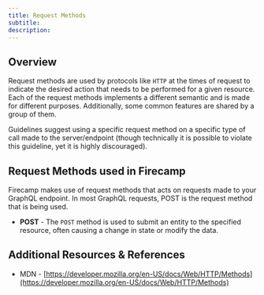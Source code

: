 ```yaml
---
title: Request Methods
subtitle:
description:
---
```


## Overview

Request methods are used by protocols like `HTTP` at the times of request to indicate the desired action that needs to be performed for a given resource. Each of the request methods implements a different semantic and is made for different purposes. Additionally, some common features are shared by a group of them.

Guidelines suggest using a specific request method on a specific type of call made to the server/endpoint (though technically it is possible to violate this guideline, yet it is highly discouraged).

## Request Methods used in Firecamp

Firecamp makes use of request methods that acts on requests made to your GraphQL endpoint. In most GraphQL requests, POST is the request method that is being used.

- **POST** - The `POST` method is used to submit an entity to the specified resource, often causing a change in state or modify the data.

## Additional Resources & References

- MDN - [https://developer.mozilla.org/en-US/docs/Web/HTTP/Methods](https://developer.mozilla.org/en-US/docs/Web/HTTP/Methods)
